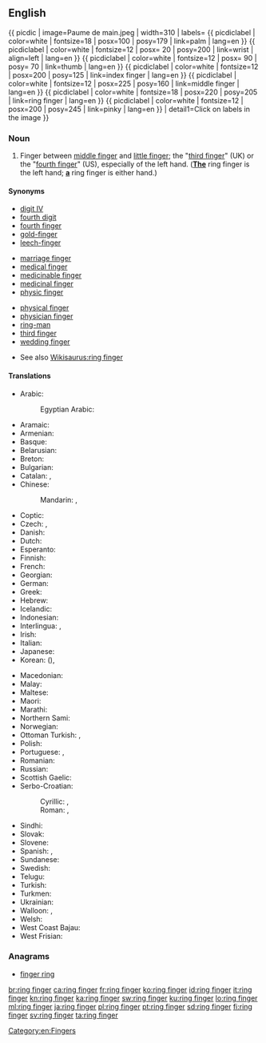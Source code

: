 ==English==
{{ picdic
| image=Paume de main.jpeg
| width=310
| labels=
{{ picdiclabel | color=white | fontsize=18 | posx=100 | posy=179 | link=palm | lang=en }}
{{ picdiclabel | color=white | fontsize=12 | posx= 20 | posy=200 | link=wrist | align=left | lang=en }}
{{ picdiclabel | color=white | fontsize=12 | posx= 90 | posy= 70 | link=thumb | lang=en }}
{{ picdiclabel | color=white | fontsize=12 | posx=200 | posy=125 | link=index finger | lang=en }}
{{ picdiclabel | color=white | fontsize=12 | posx=225 | posy=160 | link=middle finger | lang=en }}
{{ picdiclabel | color=white | fontsize=18 | posx=220 | posy=205 | link=ring finger | lang=en }}
{{ picdiclabel | color=white | fontsize=12 | posx=200 | posy=245 | link=pinky | lang=en }}
| detail1=Click on labels in the image
}}

===Noun===
{{en-noun|head=[[ring]] [[finger]]}}

# Finger between [[middle finger]] and [[little finger]]; the "[[third finger]]" (UK) or the "[[fourth finger]]" (US), especially of the left hand.  (<u>'''The'''</u> ring finger is the left hand; <u>'''a'''</u> ring finger is either hand.)

====Synonyms====
{{top3}}
* [[digit IV]]
* [[fourth digit]]
* [[fourth finger]]
* [[gold-finger]]
* [[leech-finger]]
{{mid3}}
* [[marriage finger]]
* [[medical finger]]
* [[medicinable finger]]
* [[medicinal finger]]
* [[physic finger]]
{{mid3}}
* [[physical finger]]
* [[physician finger]]
* [[ring-man]]
* [[third finger]]
* [[wedding finger]]
{{bottom}}
* See also [[Wikisaurus:ring finger]]

====Translations====
{{trans-top|finger between the middle finger and little finger}}
* Arabic: {{t|ar|بنصر|m|tr=bínṣir|sc=Arab}}
*: Egyptian Arabic: {{t|arz|بنصر|m|tr=bínṣar|sc=Arab}}
* Aramaic: {{t|arc|ܒܨܪܐ|tr=beṣrāʾ|sc=Hebr}}
* Armenian: {{t|hy|մատնեմատ|tr=matnemat|sc=Armn}}
* Basque: {{t|eu|haznagi}}
* Belarusian: {{t|be|безназоўны палец|m|tr=bjeznazóŭny páljec|sc=Cyrl}}
* Breton: {{t+|br|biz-gwalenn|m}}
* Bulgarian: {{t|bg|безименен пръст|m|tr=beziménen prǎst|sc=Cyrl}}
* Catalan: {{t|ca|dit anular|m}}, {{t|ca|anular|m}}
* Chinese:
*: Mandarin: {{t|cmn|無名指|sc=Hani}}, {{t+|cmn|无名指|tr=wúmíngzhǐ|sc=Hani}}
* Coptic: {{t|cop|ⲁⲛⲕⲟⲕⲓ|m|tr=ankoki}}
* Czech: {{t+|cs|prsteník|m}}, {{t+|cs|prsteníček|m}}
* Danish: {{t+|da|ringfinger}}
* Dutch: {{t+|nl|ringvinger|m}}
* Esperanto: {{t|eo|ringofingro}}
* Finnish: {{t+|fi|nimetön}}
* French: {{t+|fr|annulaire|m}}
* Georgian: {{t|ka|არათითი|sc=Geor}}
* German: {{t+|de|Ringfinger|m}}
* Greek: {{t+|el|παράμεσος|m|tr=parámesos}}
* Hebrew: {{t+|he|קמיצה|f|tr=kmítza|sc=Hebr}}
* Icelandic: {{t+|is|baugfingur|m}}
* Indonesian: {{t+|id|jari manis}}
* Interlingua: {{t|ia|digito anular}}, {{t|ia|anular}}
* Irish: {{t|ga|méar an fháinne|f}}
* Italian: {{t+|it|anulare|m}}
* Japanese: {{t+|ja|薬指|tr=くすりゆび, kusuriyubi|sc=Jpan}}
* Korean: {{t+|ko|약지|sc=Kore}} ({{t+|ko|藥指|sc=Kore}}), {{t+|ko|약손가락|sc=Kore}}
{{trans-mid}}
* Macedonian: {{t|mk|домал прст|m|tr=dómal p'rst}}
* Malay: {{t|ms|jari manis}}
* Maltese: {{t|mt|saba’ taċ-ċurkett|m}}
* Maori: {{t|mi|mānawa}}
* Marathi: {{t|mr|अनामिका|tr=anamika|sc=Deva}}
* Northern Sami: {{t|se|orbbeš}}
* Norwegian: {{t|no|ringfinger|m}}
* Ottoman Turkish: {{t|ota|يوزكلو پرمق|tr=yüzüklü parmak|sc=ota-Arab}}, {{t|ota|پرمغي يوزكلو|tr=parmaği yüzüklü|sc=ota-Arab}}
* Polish: {{t|pl|palec serdeczny|m}}
* Portuguese: {{t+|pt|dedo anular|m}}, {{t+|pt|anular|m}}
* Romanian: {{t+|ro|inelar|m}}
* Russian: {{t+|ru|безымянный палец|m|tr=bezymjánnyj pálec}}
* Scottish Gaelic: {{t|gd|mac-an-aba|m}}
* Serbo-Croatian:
*: Cyrillic: {{t|sh|прстењак|m}}, {{t|sh|домали прст|m}}
*: Roman: {{t+|sh|prstenjak|m}}, {{t|sh|domali prst|m}}
* Sindhi: {{t+|sd|ٻاچَ|f}}
* Slovak: {{t|sk|prstenník|m}}
* Slovene: {{t+|sl|prstanec|m}}
* Spanish: {{t|es|dedo anular|m}}, {{t+|es|anular|m}}
* Sundanese: {{t|su|jariji}}
* Swedish: {{t+|sv|ringfinger|n}}
* Telugu: {{t+|te|ఉంగరపు వేలు|tr=uMgarapu vaelu|sc=Telu}}
* Turkish: {{t+|tr|yüzük parmağı}}
* Turkmen: {{t|tk|ogulhajat}}
* Ukrainian: {{t+|uk|безіменний палець|m|tr=beziménnyj pálecʹ|sc=Cyrl}}
* Walloon: {{t+|wa|doet a l' anea|m}}, {{t+|wa|damanet|m}} {{qualifier|in children sayings}}
* Welsh: {{t|cy|bys y fodrwy|m}}
* West Coast Bajau: {{t|bdr|jari mamis}}
* West Frisian: {{t|fy|ringfinger}}
{{trans-bottom}}

===Anagrams===
* [[finger ring#English|finger ring]]

[[Category:en:Fingers]]

[[br:ring finger]]
[[ca:ring finger]]
[[fr:ring finger]]
[[ko:ring finger]]
[[id:ring finger]]
[[it:ring finger]]
[[kn:ring finger]]
[[ka:ring finger]]
[[sw:ring finger]]
[[ku:ring finger]]
[[lo:ring finger]]
[[ml:ring finger]]
[[ja:ring finger]]
[[pl:ring finger]]
[[pt:ring finger]]
[[sd:ring finger]]
[[fi:ring finger]]
[[sv:ring finger]]
[[ta:ring finger]]
